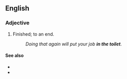 ==English==

===Adjective===
{{head|en|adjective}}

# {{lb|en|idiomatic}} Finished; to an end.
#: ''Doing that again will put your job '''in the toilet'''''.

====See also====
* {{l|en|down the toilet}}
* {{l|en|down the drain}}